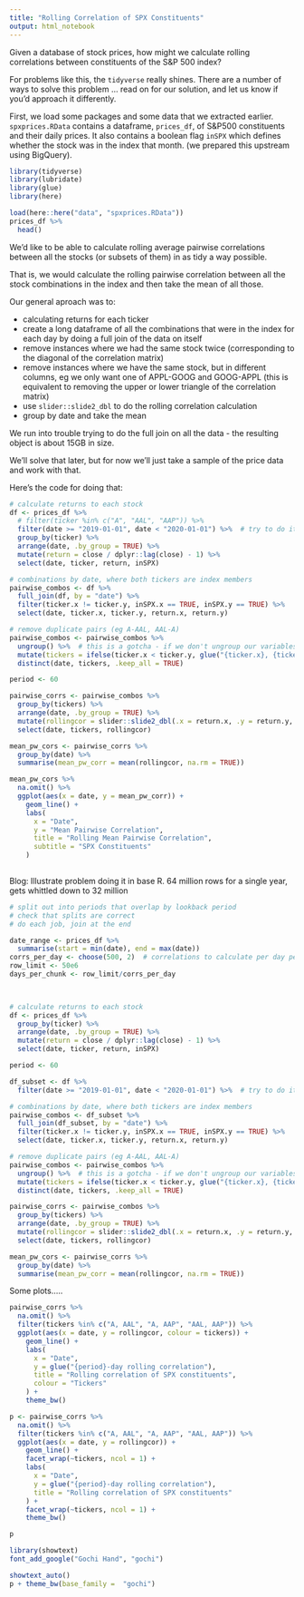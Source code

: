```yaml
---
title: "Rolling Correlation of SPX Constituents"
output: html_notebook
---
```


Given a database of stock prices, how might we calculate rolling correlations between constituents of the S&P 500 index?

For problems like this, the `tidyverse` really shines. There are a number of ways to solve this problem ... read on for our solution, and let us know if you'd approach it differently.

First, we load some packages and some data that we extracted earlier. `spxprices.RData` contains a dataframe, `prices_df`, of S&P500 constituents and their daily prices. It also contains a boolean flag `inSPX` which defines whether the stock was in the index that month. (we prepared this upstream using BigQuery).

```r
library(tidyverse)
library(lubridate)
library(glue)
library(here)

load(here::here("data", "spxprices.RData"))
prices_df %>%
  head()
```

We'd like to be able to calculate rolling average pairwise correlations between all the stocks (or subsets of them) in as tidy a way possible.

That is, we would calculate the rolling pairwise correlation between all the stock combinations in the index and then take the mean of all those.

Our general aproach was to:

- calculating returns for each ticker 
- create a long dataframe of all the combinations that were in the index for each day by doing a full join of the data on itself
- remove instances where we had the same stock twice (corresponding to the diagonal of the correlation matrix)
- remove instances where we have the same stock, but in different columns, eg we only want one of APPL-GOOG and GOOG-APPL (this is equivalent to removing the upper or lower triangle of the correlation matrix)
- use `slider::slide2_dbl` to do the rolling correlation calculation 
- group by date and take the mean

We run into trouble trying to do the full join on all the data - the resulting object is about 15GB in size. 

We'll solve that later, but for now we'll just take a sample of the price data and work with that.

Here's the code for doing that:


```r
# calculate returns to each stock
df <- prices_df %>%
  # filter(ticker %in% c("A", "AAL", "AAP")) %>%
  filter(date >= "2019-01-01", date < "2020-01-01") %>%  # try to do it on a single year
  group_by(ticker) %>%
  arrange(date, .by_group = TRUE) %>%
  mutate(return = close / dplyr::lag(close) - 1) %>%
  select(date, ticker, return, inSPX)

# combinations by date, where both tickers are index members
pairwise_combos <- df %>%
  full_join(df, by = "date") %>%
  filter(ticker.x != ticker.y, inSPX.x == TRUE, inSPX.y == TRUE) %>%
  select(date, ticker.x, ticker.y, return.x, return.y)

# remove duplicate pairs (eg A-AAL, AAL-A)
pairwise_combos <- pairwise_combos %>%
  ungroup() %>%  # this is a gotcha - if we don't ungroup our variables, the grouping variable will be added back and thwart attempts to filter distinct cases.
  mutate(tickers = ifelse(ticker.x < ticker.y, glue("{ticker.x}, {ticker.y}"), glue("{ticker.y}, {ticker.x}"))) %>%
  distinct(date, tickers, .keep_all = TRUE) 

period <- 60

pairwise_corrs <- pairwise_combos %>%
  group_by(tickers) %>%
  arrange(date, .by_group = TRUE) %>%
  mutate(rollingcor = slider::slide2_dbl(.x = return.x, .y = return.y, .f = ~cor(.x, .y), .before = period, .complete = TRUE)) %>%
  select(date, tickers, rollingcor)

mean_pw_cors <- pairwise_corrs %>%
  group_by(date) %>%
  summarise(mean_pw_corr = mean(rollingcor, na.rm = TRUE))

mean_pw_cors %>%
  na.omit() %>%
  ggplot(aes(x = date, y = mean_pw_corr)) +
    geom_line() +
    labs(
      x = "Date",
      y = "Mean Pairwise Correlation",
      title = "Rolling Mean Pairwise Correlation",
      subtitle = "SPX Constituents"
    )
  
```

Blog:
Illustrate problem doing it in base R. 64 million rows for a single year, gets whittled down to 32 million

```r

# split out into periods that overlap by lookback period
# check that splits are correct
# do each job, join at the end

date_range <- prices_df %>%
  summarise(start = min(date), end = max(date))
corrs_per_day <- choose(500, 2)  # correlations to calculate per day per stock
row_limit <- 50e6
days_per_chunk <- row_limit/corrs_per_day
  


# calculate returns to each stock
df <- prices_df %>%
  group_by(ticker) %>%
  arrange(date, .by_group = TRUE) %>%
  mutate(return = close / dplyr::lag(close) - 1) %>%
  select(date, ticker, return, inSPX)

period <- 60

df_subset <- df %>%
  filter(date >= "2019-01-01", date < "2020-01-01") %>%  # try to do it on a single year

# combinations by date, where both tickers are index members
pairwise_combos <- df_subset %>%
  full_join(df_subset, by = "date") %>%
  filter(ticker.x != ticker.y, inSPX.x == TRUE, inSPX.y == TRUE) %>%
  select(date, ticker.x, ticker.y, return.x, return.y)

# remove duplicate pairs (eg A-AAL, AAL-A)
pairwise_combos <- pairwise_combos %>%
  ungroup() %>%  # this is a gotcha - if we don't ungroup our variables, the grouping variable will be added back and thwart attempts to filter distinct cases.
  mutate(tickers = ifelse(ticker.x < ticker.y, glue("{ticker.x}, {ticker.y}"), glue("{ticker.y}, {ticker.x}"))) %>%
  distinct(date, tickers, .keep_all = TRUE) 

pairwise_corrs <- pairwise_combos %>%
  group_by(tickers) %>%
  arrange(date, .by_group = TRUE) %>%
  mutate(rollingcor = slider::slide2_dbl(.x = return.x, .y = return.y, .f = ~cor(.x, .y), .before = period, .complete = TRUE)) %>%
  select(date, tickers, rollingcor)

mean_pw_cors <- pairwise_corrs %>%
  group_by(date) %>%
  summarise(mean_pw_corr = mean(rollingcor, na.rm = TRUE))
```


Some plots.....

```r
pairwise_corrs %>%
  na.omit() %>%
  filter(tickers %in% c("A, AAL", "A, AAP", "AAL, AAP")) %>%
  ggplot(aes(x = date, y = rollingcor, colour = tickers)) +
    geom_line() +
    labs(
      x = "Date", 
      y = glue("{period}-day rolling correlation"), 
      title = "Rolling correlation of SPX constituents", 
      colour = "Tickers"
    ) +
    theme_bw()

p <- pairwise_corrs %>%
  na.omit() %>%
  filter(tickers %in% c("A, AAL", "A, AAP", "AAL, AAP")) %>%
  ggplot(aes(x = date, y = rollingcor)) +
    geom_line() +
    facet_wrap(~tickers, ncol = 1) +
    labs(
      x = "Date", 
      y = glue("{period}-day rolling correlation"), 
      title = "Rolling correlation of SPX constituents" 
    ) +
    facet_wrap(~tickers, ncol = 1) +
    theme_bw()

p
```


```r
library(showtext)
font_add_google("Gochi Hand", "gochi")

showtext_auto()
p + theme_bw(base_family =  "gochi")
```

